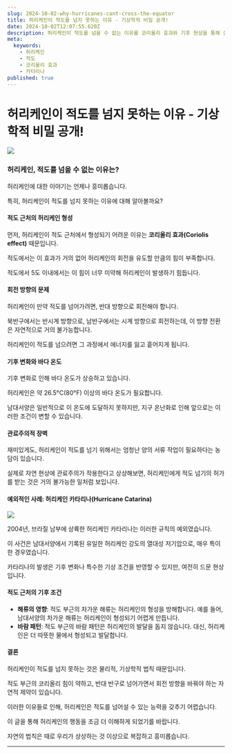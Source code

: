 ```yaml
---
slug: 2024-10-02-why-hurricanes-cant-cross-the-equator
title: 허리케인이 적도를 넘지 못하는 이유 - 기상학적 비밀 공개!
date: 2024-10-02T12:07:55.620Z
description: 허리케인이 적도를 넘을 수 없는 이유를 코리올리 효과와 기후 현상을 통해 살펴봅니다. 다양한 의견과 실제 사례를 통해 허리케인의 특징을 깊이 이해할 수 있습니다.
meta:
  keywords:
    - 허리케인
    - 적도
    - 코리올리 효과
    - 카타리나
published: true
---
```


# 허리케인이 적도를 넘지 못하는 이유 - 기상학적 비밀 공개!

![](https://blogger.googleusercontent.com/img/a/AVvXsEi7Yh4ZkypurxIptxNwBDvq85ZYmzuO9TiKN_0S2UnGjPX0pTctCCk1-3ksXQO9-2yf5y_RH3XYBKRlcnuyQ4vwiyqaYwGRDJwmyVu5HidkpabWQ9Wz8cc3qBKgKQQVpjG_Cmt2G6Bn3Aop6_krOyWSDL6FkqhlboNdD18HcVtnLHOsqfxN5LF6NHKxQbY)

### **허리케인, 적도를 넘을 수 없는 이유는?**

허리케인에 대한 이야기는 언제나 흥미롭습니다.

특히, 허리케인이 적도를 넘지 못하는 이유에 대해 알아볼까요?

#### **적도 근처의 허리케인 형성**

먼저, 허리케인이 적도 근처에서 형성되기 어려운 이유는 **코리올리 효과(Coriolis effect)** 때문입니다.

적도에서는 이 효과가 거의 없어 허리케인의 회전을 유도할 만큼의 힘이 부족합니다.

적도에서 5도 이내에서는 이 힘이 너무 미약해 허리케인이 발생하기 힘듭니다.

#### **회전 방향의 문제**

허리케인이 만약 적도를 넘어가려면, 반대 방향으로 회전해야 합니다.

북반구에서는 반시계 방향으로, 남반구에서는 시계 방향으로 회전하는데, 이 방향 전환은 자연적으로 거의 불가능합니다.

허리케인이 적도를 넘으려면 그 과정에서 에너지를 잃고 흩어지게 됩니다.

#### **기후 변화와 바다 온도**

기후 변화로 인해 바다 온도가 상승하고 있습니다.

허리케인은 약 26.5°C(80°F) 이상의 바다 온도가 필요합니다.

남대서양은 일반적으로 이 온도에 도달하지 못하지만, 지구 온난화로 인해 앞으로는 이러한 조건이 변할 수 있습니다.

#### **관료주의적 장벽**

재미있게도, 허리케인이 적도를 넘기 위해서는 엄청난 양의 서류 작업이 필요하다는 농담이 있습니다.

실제로 자연 현상에 관료주의가 작용한다고 상상해보면, 허리케인에게 적도 넘기의 허가를 받는 것은 거의 불가능한 일처럼 보입니다.

#### **예외적인 사례: 허리케인 카타리나(Hurricane Catarina)**

![](https://blogger.googleusercontent.com/img/a/AVvXsEhw5HJm0CKIP848MGsjk5szSP5l9yYphH3ZqxqrbhWQiKkaiXNCy5wPI6Q0xjA4_UIgGkyFjwScuHN9C9F624cg1yQQEIv1sSrR36QZ5JLIAngnzZgw2XqT9QABim5A6n7Q2aCS39Fi8EBQ_CI5DdQzttBlwLWi64bLTtA3K93D4SAfqUrx20NOnUnnfPs)

2004년, 브라질 남부에 상륙한 허리케인 카타리나는 이러한 규칙의 예외였습니다.

이 사건은 남대서양에서 기록된 유일한 허리케인 강도의 열대성 저기압으로, 매우 특이한 경우였습니다.

카타리나의 발생은 기후 변화나 특수한 기상 조건을 반영할 수 있지만, 여전히 드문 현상입니다.

#### **적도 근처의 기후 조건**

- **해류의 영향**: 적도 부근의 차가운 해류는 허리케인의 형성을 방해합니다. 예를 들어, 남대서양의 차가운 해류는 허리케인이 형성되기 어렵게 만듭니다.
- **바람 패턴**: 적도 부근의 바람 패턴은 허리케인의 발달을 돕지 않습니다. 대신, 허리케인은 더 따뜻한 물에서 형성되고 발달합니다.

#### **결론**

허리케인이 적도를 넘지 못하는 것은 물리적, 기상학적 법칙 때문입니다.

적도 부근의 코리올리 힘이 약하고, 반대 반구로 넘어가면서 회전 방향을 바꿔야 하는 자연적 제약이 있습니다.

이러한 이유들로 인해, 허리케인은 적도를 넘어설 수 있는 능력을 갖추기 어렵습니다.

이 글을 통해 허리케인의 행동을 조금 더 이해하게 되었기를 바랍니다.

자연의 법칙은 때로 우리가 상상하는 것 이상으로 복잡하고 흥미롭습니다.

---
